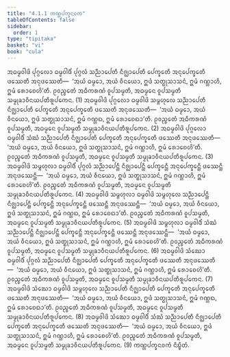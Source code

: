 ```yaml
---
title: "4.1.1 ᨠᨱ᩠ᩉᨸᨠ᩠ᨡᨶᩅᨠ"
tableOfContents: false
sidebar:
  order: 1
type: "tipitaka"
basket: "vi"
book: "cula"
---
```



<DynamicBreadcrumb />

<Division number="187" book="cula">

<Paragraph number="787" book="cula">
ᩋᨵᨾ᩠ᨾᩅᩤᨴᩦ ᨸᩩᨣ᩠ᨣᩃᩮᩣ ᨵᨾ᩠ᨾᩅᩤᨴᩥᩴ ᨸᩩᨣ᩠ᨣᩃᩴ ᩈᨬ᩠ᨬᩣᨸᩮᨲᩥ ᨶᩥᨩ᩠ᨫᩣᨸᩮᨲᩥ ᨸᩮᨠ᩠ᨡᩮᨲᩥ ᩋᨶᩩᨸᩮᨠ᩠ᨡᩮᨲᩥ ᨴᩔᩮᨲᩥ ᩋᨶᩩᨴᩔᩮᨲᩥ—  ‘ᩋᨿᩴ ᨵᨾ᩠ᨾᩮᩣ, ᩋᨿᩴ ᩅᩥᨶᨿᩮᩣ, ᩍᨴᩴ ᩈᨲ᩠ᨳᩩᩈᩣᩈᨶᩴ, ᩍᨾᩴ ᨣᨱ᩠ᩉᩣᩉᩥ, ᩍᨾᩴ ᩁᩮᩣᨧᩮᩉᩦ’ᨲᩥ. ᩑᩅᨬ᩠ᨧᩮᨲᩴ ᩋᨵᩥᨠᩁᨱᩴ ᩅᩪᨸᩈᨾ᩠ᨾᨲᩥ, ᩋᨵᨾ᩠ᨾᩮᨶ ᩅᩪᨸᩈᨾ᩠ᨾᨲᩥ ᩈᨾ᩠ᨾᩩᨡᩣᩅᩥᨶᨿᨸᨲᩥᩁᩪᨸᨠᩮᨶ. (1)
</Paragraph>

<Paragraph number="788" book="cula">
ᩋᨵᨾ᩠ᨾᩅᩤᨴᩦ ᨸᩩᨣ᩠ᨣᩃᩮᩣ ᨵᨾ᩠ᨾᩅᩤᨴᩦ ᩈᨾ᩠ᨻᩉᩩᩃᩮ ᩈᨬ᩠ᨬᩣᨸᩮᨲᩥ ᨶᩥᨩ᩠ᨫᩣᨸᩮᨲᩥ ᨸᩮᨠ᩠ᨡᩮᨲᩥ ᩋᨶᩩᨸᩮᨠ᩠ᨡᩮᨲᩥ ᨴᩔᩮᨲᩥ ᩋᨶᩩᨴᩔᩮᨲᩥ—  ‘ᩋᨿᩴ ᨵᨾ᩠ᨾᩮᩣ, ᩋᨿᩴ ᩅᩥᨶᨿᩮᩣ, ᩍᨴᩴ ᩈᨲ᩠ᨳᩩᩈᩣᩈᨶᩴ, ᩍᨾᩴ ᨣᨱ᩠ᩉᨳ, ᩍᨾᩴ ᩁᩮᩣᨧᩮᨳᩣ’ᨲᩥ. ᩑᩅᨬ᩠ᨧᩮᨲᩴ ᩋᨵᩥᨠᩁᨱᩴ ᩅᩪᨸᩈᨾ᩠ᨾᨲᩥ, ᩋᨵᨾ᩠ᨾᩮᨶ ᩅᩪᨸᩈᨾ᩠ᨾᨲᩥ ᩈᨾ᩠ᨾᩩᨡᩣᩅᩥᨶᨿᨸᨲᩥᩁᩪᨸᨠᩮᨶ. (2)
</Paragraph>

<Paragraph number="789" book="cula">
ᩋᨵᨾ᩠ᨾᩅᩤᨴᩦ ᨸᩩᨣ᩠ᨣᩃᩮᩣ ᨵᨾ᩠ᨾᩅᩤᨴᩥᩴ ᩈᩴᨥᩴ ᩈᨬ᩠ᨬᩣᨸᩮᨲᩥ ᨶᩥᨩ᩠ᨫᩣᨸᩮᨲᩥ ᨸᩮᨠ᩠ᨡᩮᨲᩥ ᩋᨶᩩᨸᩮᨠ᩠ᨡᩮᨲᩥ ᨴᩔᩮᨲᩥ ᩋᨶᩩᨴᩔᩮᨲᩥ—  ‘ᩋᨿᩴ ᨵᨾ᩠ᨾᩮᩣ, ᩋᨿᩴ ᩅᩥᨶᨿᩮᩣ, ᩍᨴᩴ ᩈᨲ᩠ᨳᩩᩈᩣᩈᨶᩴ, ᩍᨾᩴ ᨣᨱ᩠ᩉᩣᩉᩥ, ᩍᨾᩴ ᩁᩮᩣᨧᩮᩉᩦ’ᨲᩥ. ᩑᩅᨬ᩠ᨧᩮᨲᩴ ᩋᨵᩥᨠᩁᨱᩴ ᩅᩪᨸᩈᨾ᩠ᨾᨲᩥ, ᩋᨵᨾ᩠ᨾᩮᨶ ᩅᩪᨸᩈᨾ᩠ᨾᨲᩥ ᩈᨾ᩠ᨾᩩᨡᩣᩅᩥᨶᨿᨸᨲᩥᩁᩪᨸᨠᩮᨶ. (3)
</Paragraph>

<Paragraph number="790" book="cula">
ᩋᨵᨾ᩠ᨾᩅᩤᨴᩦ ᩈᨾ᩠ᨻᩉᩩᩃᩣ ᨵᨾ᩠ᨾᩅᩤᨴᩥᩴ ᨸᩩᨣ᩠ᨣᩃᩴ ᩈᨬ᩠ᨬᩣᨸᩮᨶ᩠ᨲᩥ ᨶᩥᨩ᩠ᨫᩣᨸᩮᨶ᩠ᨲᩥ ᨸᩮᨠ᩠ᨡᩮᨶ᩠ᨲᩥ ᩋᨶᩩᨸᩮᨠ᩠ᨡᩮᨶ᩠ᨲᩥ ᨴᩔᩮᨶ᩠ᨲᩥ ᩋᨶᩩᨴᩔᩮᨶ᩠ᨲᩥ—  ‘ᩋᨿᩴ ᨵᨾ᩠ᨾᩮᩣ, ᩋᨿᩴ ᩅᩥᨶᨿᩮᩣ, ᩍᨴᩴ ᩈᨲ᩠ᨳᩩᩈᩣᩈᨶᩴ, ᩍᨾᩴ ᨣᨱ᩠ᩉᩣᩉᩥ, ᩍᨾᩴ ᩁᩮᩣᨧᩮᩉᩦ’ᨲᩥ. ᩑᩅᨬ᩠ᨧᩮᨲᩴ ᩋᨵᩥᨠᩁᨱᩴ ᩅᩪᨸᩈᨾ᩠ᨾᨲᩥ, ᩋᨵᨾ᩠ᨾᩮᨶ ᩅᩪᨸᩈᨾ᩠ᨾᨲᩥ ᩈᨾ᩠ᨾᩩᨡᩣᩅᩥᨶᨿᨸᨲᩥᩁᩪᨸᨠᩮᨶ. (4)
</Paragraph>

<Paragraph number="791" book="cula">
ᩋᨵᨾ᩠ᨾᩅᩤᨴᩦ ᩈᨾ᩠ᨻᩉᩩᩃᩣ ᨵᨾ᩠ᨾᩅᩤᨴᩦ ᩈᨾ᩠ᨻᩉᩩᩃᩮ ᩈᨬ᩠ᨬᩣᨸᩮᨶ᩠ᨲᩥ ᨶᩥᨩ᩠ᨫᩣᨸᩮᨶ᩠ᨲᩥ ᨸᩮᨠ᩠ᨡᩮᨶ᩠ᨲᩥ ᩋᨶᩩᨸᩮᨠ᩠ᨡᩮᨶ᩠ᨲᩥ ᨴᩔᩮᨶ᩠ᨲᩥ ᩋᨶᩩᨴᩔᩮᨶ᩠ᨲᩥ—  ‘ᩋᨿᩴ ᨵᨾ᩠ᨾᩮᩣ, ᩋᨿᩴ ᩅᩥᨶᨿᩮᩣ, ᩍᨴᩴ ᩈᨲ᩠ᨳᩩᩈᩣᩈᨶᩴ, ᩍᨾᩴ ᨣᨱ᩠ᩉᨳ, ᩍᨾᩴ ᩁᩮᩣᨧᩮᨳᩣ’ᨲᩥ. ᩑᩅᨬ᩠ᨧᩮᨲᩴ ᩋᨵᩥᨠᩁᨱᩴ ᩅᩪᨸᩈᨾ᩠ᨾᨲᩥ, ᩋᨵᨾ᩠ᨾᩮᨶ ᩅᩪᨸᩈᨾ᩠ᨾᨲᩥ ᩈᨾ᩠ᨾᩩᨡᩣᩅᩥᨶᨿᨸᨲᩥᩁᩪᨸᨠᩮᨶ. (5)
</Paragraph>

<Paragraph number="792" book="cula">
ᩋᨵᨾ᩠ᨾᩅᩤᨴᩦ ᩈᨾ᩠ᨻᩉᩩᩃᩣ ᨵᨾ᩠ᨾᩅᩤᨴᩥᩴ ᩈᩴᨥᩴ ᩈᨬ᩠ᨬᩣᨸᩮᨶ᩠ᨲᩥ ᨶᩥᨩ᩠ᨫᩣᨸᩮᨶ᩠ᨲᩥ ᨸᩮᨠ᩠ᨡᩮᨶ᩠ᨲᩥ ᩋᨶᩩᨸᩮᨠ᩠ᨡᩮᨶ᩠ᨲᩥ ᨴᩔᩮᨶ᩠ᨲᩥ ᩋᨶᩩᨴᩔᩮᨶ᩠ᨲᩥ—  ‘ᩋᨿᩴ ᨵᨾ᩠ᨾᩮᩣ, ᩋᨿᩴ ᩅᩥᨶᨿᩮᩣ, ᩍᨴᩴ ᩈᨲ᩠ᨳᩩᩈᩣᩈᨶᩴ, ᩍᨾᩴ ᨣᨱ᩠ᩉᩣᩉᩥ, ᩍᨾᩴ ᩁᩮᩣᨧᩮᩉᩦ’ᨲᩥ. ᩑᩅᨬ᩠ᨧᩮᨲᩴ ᩋᨵᩥᨠᩁᨱᩴ ᩅᩪᨸᩈᨾ᩠ᨾᨲᩥ, ᩋᨵᨾ᩠ᨾᩮᨶ ᩅᩪᨸᩈᨾ᩠ᨾᨲᩥ ᩈᨾ᩠ᨾᩩᨡᩣᩅᩥᨶᨿᨸᨲᩥᩁᩪᨸᨠᩮᨶ. (6)
</Paragraph>

<Paragraph number="793" book="cula">
ᩋᨵᨾ᩠ᨾᩅᩤᨴᩦ ᩈᩴᨥᩮᩣ ᨵᨾ᩠ᨾᩅᩤᨴᩥᩴ ᨸᩩᨣ᩠ᨣᩃᩴ ᩈᨬ᩠ᨬᩣᨸᩮᨲᩥ ᨶᩥᨩ᩠ᨫᩣᨸᩮᨲᩥ ᨸᩮᨠ᩠ᨡᩮᨲᩥ ᩋᨶᩩᨸᩮᨠ᩠ᨡᩮᨲᩥ ᨴᩔᩮᨲᩥ ᩋᨶᩩᨴᩔᩮᨲᩥ—  ‘ᩋᨿᩴ ᨵᨾ᩠ᨾᩮᩣ, ᩋᨿᩴ ᩅᩥᨶᨿᩮᩣ, ᩍᨴᩴ ᩈᨲ᩠ᨳᩩᩈᩣᩈᨶᩴ, ᩍᨾᩴ ᨣᨱ᩠ᩉᩣᩉᩥ, ᩍᨾᩴ ᩁᩮᩣᨧᩮᩉᩦ’ᨲᩥ. ᩑᩅᨬ᩠ᨧᩮᨲᩴ ᩋᨵᩥᨠᩁᨱᩴ ᩅᩪᨸᩈᨾ᩠ᨾᨲᩥ, ᩋᨵᨾ᩠ᨾᩮᨶ ᩅᩪᨸᩈᨾ᩠ᨾᨲᩥ ᩈᨾ᩠ᨾᩩᨡᩣᩅᩥᨶᨿᨸᨲᩥᩁᩪᨸᨠᩮᨶ. (7)
</Paragraph>

<Paragraph number="794" book="cula">
ᩋᨵᨾ᩠ᨾᩅᩤᨴᩦ ᩈᩴᨥᩮᩣ ᨵᨾ᩠ᨾᩅᩤᨴᩦ ᩈᨾ᩠ᨻᩉᩩᩃᩮ ᩈᨬ᩠ᨬᩣᨸᩮᨲᩥ ᨶᩥᨩ᩠ᨫᩣᨸᩮᨲᩥ ᨸᩮᨠ᩠ᨡᩮᨲᩥ ᩋᨶᩩᨸᩮᨠ᩠ᨡᩮᨲᩥ ᨴᩔᩮᨲᩥ ᩋᨶᩩᨴᩔᩮᨲᩥ—  ‘ᩋᨿᩴ ᨵᨾ᩠ᨾᩮᩣ, ᩋᨿᩴ ᩅᩥᨶᨿᩮᩣ, ᩍᨴᩴ ᩈᨲ᩠ᨳᩩᩈᩣᩈᨶᩴ, ᩍᨾᩴ ᨣᨱ᩠ᩉᨳ, ᩍᨾᩴ ᩁᩮᩣᨧᩮᨳᩣ’ᨲᩥ. ᩑᩅᨬ᩠ᨧᩮᨲᩴ ᩋᨵᩥᨠᩁᨱᩴ ᩅᩪᨸᩈᨾ᩠ᨾᨲᩥ, ᩋᨵᨾ᩠ᨾᩮᨶ ᩅᩪᨸᩈᨾ᩠ᨾᨲᩥ ᩈᨾ᩠ᨾᩩᨡᩣᩅᩥᨶᨿᨸᨲᩥᩁᩪᨸᨠᩮᨶ. (8)
</Paragraph>

<Paragraph number="795" book="cula">
ᩋᨵᨾ᩠ᨾᩅᩤᨴᩦ ᩈᩴᨥᩮᩣ ᨵᨾ᩠ᨾᩅᩤᨴᩥᩴ ᩈᩴᨥᩴ ᩈᨬ᩠ᨬᩣᨸᩮᨲᩥ ᨶᩥᨩ᩠ᨫᩣᨸᩮᨲᩥ ᨸᩮᨠ᩠ᨡᩮᨲᩥ ᩋᨶᩩᨸᩮᨠ᩠ᨡᩮᨲᩥ ᨴᩔᩮᨲᩥ ᩋᨶᩩᨴᩔᩮᨲᩥ—  ‘ᩋᨿᩴ ᨵᨾ᩠ᨾᩮᩣ, ᩋᨿᩴ ᩅᩥᨶᨿᩮᩣ, ᩍᨴᩴ ᩈᨲ᩠ᨳᩩᩈᩣᩈᨶᩴ, ᩍᨾᩴ ᨣᨱ᩠ᩉᩣᩉᩥ, ᩍᨾᩴ ᩁᩮᩣᨧᩮᩉᩦ’ᨲᩥ. ᩑᩅᨬ᩠ᨧᩮᨲᩴ ᩋᨵᩥᨠᩁᨱᩴ ᩅᩪᨸᩈᨾ᩠ᨾᨲᩥ, ᩋᨵᨾ᩠ᨾᩮᨶ ᩅᩪᨸᩈᨾ᩠ᨾᨲᩥ ᩈᨾ᩠ᨾᩩᨡᩣᩅᩥᨶᨿᨸᨲᩥᩁᩪᨸᨠᩮᨶ. (9)

</Paragraph>
</Division>

<Paragraph number="796" type="center" book="cula">
ᨠᨱ᩠ᩉᨸᨠ᩠ᨡᨶᩅᨠᩴ ᨶᩥᨭ᩠ᨮᩥᨲᩴ.
</Paragraph>
